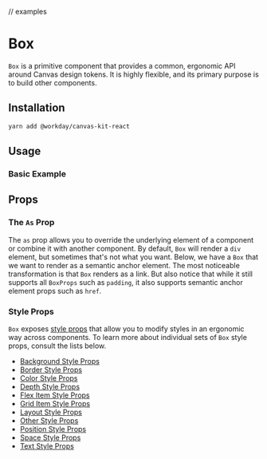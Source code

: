 // examples

<Meta title="Components/Containers/Box" component={Box} />

# Box

`Box` is a primitive component that provides a common, ergonomic API around Canvas design tokens. It
is highly flexible, and its primary purpose is to build other components.

## Installation

```sh
yarn add @workday/canvas-kit-react
```

## Usage

### Basic Example

<ExampleCodeBlock code={Basic} />

## Props

### The `As` Prop

The `as` prop allows you to override the underlying element of a component or combine it with
another component. By default, `Box` will render a `div` element, but sometimes that's not what you
want. Below, we have a `Box` that we want to render as a semantic anchor element. The most
noticeable transformation is that `Box` renders as a link. But also notice that while it still
supports all `BoxProps` such as `padding`, it also supports semantic anchor element props such as
`href`.

### Style Props

`Box` exposes [style props](/getting-started/for-developers/resources/style-props/) that allow you
to modify styles in an ergonomic way across components. To learn more about individual sets of `Box`
style props, consult the lists below.

- [Background Style Props](/getting-started/for-developers/resources/style-props/#background)
- [Border Style Props](/getting-started/for-developers/resources/style-props/#border)
- [Color Style Props](/getting-started/for-developers/resources/style-props/#color)
- [Depth Style Props](/getting-started/for-developers/resources/style-props/#depth)
- [Flex Item Style Props](/getting-started/for-developers/resources/style-props/#flex-item)
- [Grid Item Style Props](/getting-started/for-developers/resources/style-props/#grid-item)
- [Layout Style Props](/getting-started/for-developers/resources/style-props/#layout)
- [Other Style Props](/getting-started/for-developers/resources/style-props/#other)
- [Position Style Props](/getting-started/for-developers/resources/style-props/#position)
- [Space Style Props](/getting-started/for-developers/resources/style-props/#space)
- [Text Style Props](/getting-started/for-developers/resources/style-props/#text)
